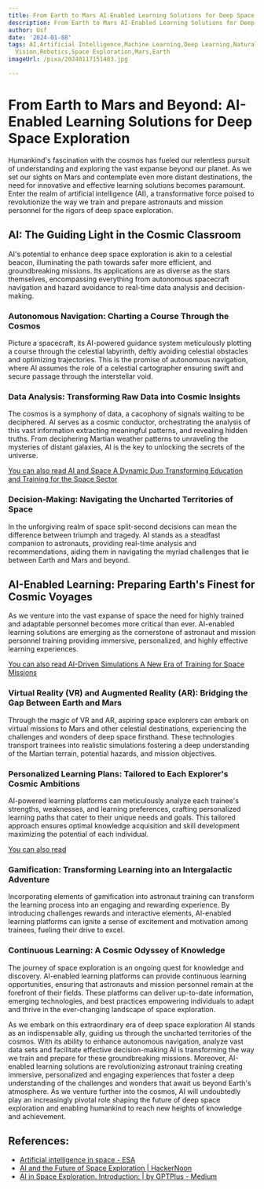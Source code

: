 ```yaml
---
title: From Earth to Mars AI-Enabled Learning Solutions for Deep Space Exploration
description: From Earth to Mars AI-Enabled Learning Solutions for Deep Space Exploration
author: Usf
date: '2024-01-08'
tags: AI,Artificial Intelligence,Machine Learning,Deep Learning,Natural Language Processing,Computer
  Vision,Robotics,Space Exploration,Mars,Earth
imageUrl: /pixa/20240117151403.jpg

---
```

# From  Earth  to Mars and Beyond: AI-Enabled Learning Solutions for Deep Space Exploration

Humankind's fascination with the cosmos has  fueled our relentless pursuit of understanding and exploring  the vast expanse beyond  our planet. As we set our sights on Mars and contemplate  even more distant destinations, the need for innovative and effective learning solutions  becomes  paramount. Enter the realm of artificial intelligence (AI),  a transformative force poised to revolutionize the way we train and prepare astronauts and mission personnel for the rigors of deep space exploration.

## AI: The Guiding  Light in the  Cosmic Classroom

AI's potential to  enhance  deep space exploration is akin to a celestial beacon, illuminating  the path towards safer more efficient, and groundbreaking missions. Its applications are as diverse as the stars themselves, encompassing everything  from autonomous spacecraft  navigation and hazard avoidance to real-time data analysis and decision-making.

### Autonomous Navigation: Charting a Course Through the Cosmos

Picture a spacecraft, its AI-powered guidance system meticulously plotting a course through the celestial labyrinth, deftly avoiding celestial obstacles and optimizing trajectories. This is the  promise of autonomous navigation, where AI assumes the  role of a celestial cartographer ensuring swift and secure passage through the interstellar  void.

### Data Analysis: Transforming Raw Data into Cosmic Insights

The cosmos is a symphony of data, a cacophony of signals waiting to  be deciphered. AI serves as a cosmic conductor, orchestrating the analysis of this vast information extracting meaningful patterns, and revealing hidden truths.  From deciphering Martian weather patterns to  unraveling the mysteries of distant galaxies, AI is the  key to unlocking the  secrets of the universe.

[You can also read AI and Space A Dynamic Duo Transforming Education and Training for the Space Sector](AI%20and%20Space%20A%20Dynamic%20Duo%20Transforming%20Education%20and%20Training%20for%20the%20Space%20Sector)


### Decision-Making: Navigating  the Uncharted Territories of Space

In  the unforgiving realm of space split-second decisions can mean the difference between triumph and tragedy. AI stands as a steadfast companion to astronauts, providing real-time analysis and recommendations,  aiding them in navigating the myriad challenges that lie between  Earth and Mars and beyond.

## AI-Enabled Learning: Preparing Earth's Finest for Cosmic Voyages

As we venture into  the vast expanse of space  the need for highly trained and  adaptable personnel becomes more critical than ever. AI-enabled learning solutions  are emerging as the cornerstone of astronaut and mission personnel training providing immersive, personalized, and highly effective learning experiences.

[You can also read AI-Driven Simulations A  New Era of Training  for Space Missions](AI-Driven%20Simulations%20A%20New%20Era%20of%20Training%20for%20Space%20Missions)


### Virtual Reality (VR)  and Augmented Reality (AR):  Bridging the Gap  Between Earth and  Mars

Through the magic of  VR and AR, aspiring space  explorers can  embark on virtual missions to Mars and other celestial destinations, experiencing the  challenges and wonders of deep space firsthand. These technologies transport trainees into realistic simulations fostering a deep understanding of the Martian terrain, potential hazards, and mission objectives.

### Personalized Learning Plans: Tailored to Each Explorer's Cosmic Ambitions

AI-powered learning platforms can meticulously analyze each trainee's strengths, weaknesses, and learning preferences, crafting personalized learning paths that cater to their unique needs and goals.  This  tailored  approach ensures optimal knowledge acquisition  and skill development maximizing the potential of each individual.

[You can also read ]()


### Gamification: Transforming Learning  into an Intergalactic Adventure

Incorporating elements of gamification into astronaut training can transform the learning process into an engaging and rewarding experience. By introducing challenges rewards and interactive elements, AI-enabled learning platforms can  ignite a sense of excitement and motivation among trainees,  fueling their drive  to excel.

### Continuous Learning: A Cosmic Odyssey  of Knowledge

The journey of  space exploration is an ongoing  quest for knowledge and discovery. AI-enabled learning platforms can provide continuous learning opportunities, ensuring  that astronauts and mission personnel remain at the forefront of  their fields. These platforms  can deliver  up-to-date information, emerging  technologies, and best practices empowering  individuals to adapt and thrive in the ever-changing landscape of space exploration.

As we embark on this extraordinary era of deep space exploration AI stands as an  indispensable ally, guiding  us through  the uncharted territories of the cosmos. With its ability to enhance autonomous navigation, analyze vast data sets and facilitate effective decision-making AI is transforming  the way  we train and  prepare for these groundbreaking  missions.  Moreover, AI-enabled learning solutions are revolutionizing astronaut training creating immersive, personalized and  engaging experiences that  foster  a deep understanding  of the challenges and wonders that await us beyond Earth's atmosphere. As we venture further into  the cosmos, AI will undoubtedly play an increasingly pivotal role shaping the future of deep space exploration and enabling humankind to  reach new heights of knowledge and achievement.

## References:
- [Artificial intelligence in space - ESA](https://www.esa.int/Enabling_Support/Preparing_for_the_Future/Discovery_and_Preparation/Artificial_intelligence_in_space)
- [AI and the Future of Space Exploration | HackerNoon](https://hackernoon.com/ai-and-the-future-of-space-exploration)
- [AI in Space Exploration. Introduction: | by GPTPlus - Medium](https://medium.com/@GPTPlus/ai-in-space-exploration-4f0e96f13b1e)
